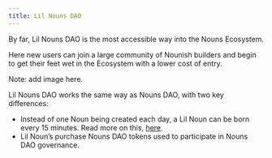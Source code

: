 ```yaml
---
title: Lil Nouns DAO
---
```


By far, Lil Nouns DAO is the most accessible way into the Nouns Ecosystem.

Here new users can join a large community of Nounish builders and begin to get their feet wet in the Ecosystem with a lower cost of entry.

Note: add image here.

Lil Nouns DAO works the same way as Nouns DAO, with two key differences:

* Instead of one Noun being created each day, a Lil Noun can be born every 15 minutes. Read more on this, [here](https://lilnouns.wtf).
* Lil Noun’s purchase Nouns DAO tokens used to participate in Nouns DAO governance.

